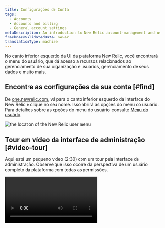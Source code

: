 ```yaml
---
title: Configurações de Conta
tags:
  - Accounts
  - Accounts and billing
  - General account settings
metaDescription: An introduction to New Relic account-management and user-management settings.
freshnessValidatedDate: never
translationType: machine
---
```




No canto inferior esquerdo da UI da plataforma New Relic, você encontrará o menu do usuário, que dá acesso a recursos relacionados ao gerenciamento de sua organização e usuários, gerenciamento de seus dados e muito mais.

## Encontre as configurações da sua conta [#find]

De [one.newrelic.com](https://one.newrelic.com), vá para o canto inferior esquerdo da interface do New Relic e clique no seu nome. Isso abrirá as opções do menu do usuário. Para detalhes sobre as opções do menu do usuário, consulte [Menu do usuário](#user-menu).

<img title="the location of the New Relic user menu" alt="the location of the New Relic user menu" src={accountsUserMenuLocation} />

## Tour em vídeo da interface de administração [#video-tour]

Aqui está um pequeno vídeo (2:30) com um tour pela interface de administração. Observe que isso ocorre da perspectiva de um usuário completo da plataforma com todas as permissões.

<Video type="wistia" id="og6og234xc" />

## Tópicos populares relacionados à administração [#popular-topics]

Aqui estão alguns dos tópicos mais populares relacionados à administração da New Relic:

* [Gerenciar faturamento](/docs/accounts/accounts-billing/new-relic-one-pricing-billing/new-relic-one-pricing-billing#usage-ui)
* [Gerenciar usuário](/docs/accounts/accounts-billing/new-relic-one-user-management/introduction-managing-users)
* [Adicione uma conta à sua organização](/docs/accounts/accounts-billing/account-structure/add-accounts)
* [Gerenciar dados](/docs/data-apis/manage-data/manage-your-data)
* [Gerenciar chave de API](/docs/apis/intro-apis/new-relic-api-keys)

## Detalhes do menu do usuário [#user-menu]

Aqui está uma imagem do menu do usuário. Seguindo a imagem, explicamos o que você pode fazer com as diferentes partes do menu.

<img title="image of the New Relic user menu" alt="image of the New Relic user menu" src={accountsUserMenu} />

<figcaption>
  O menu do usuário do New Relic. (Se o seu menu de usuário for diferente, pode ser devido a [fatores de permissão](/docs/accounts/accounts-billing/account-structure/factors-affecting-access-features-data) ou porque você está usando nosso [modelo de usuário mais antigo](/docs/accounts/original-accounts-billing/original-users-roles/overview-user-models).)
</figcaption>

Aqui estão detalhes sobre o conteúdo do menu do usuário. Observe que o menu do usuário está sujeito a alterações: foi atualizado pela última vez em 9 de março de 2023.

1. Seu nome de usuário e e-mail e seu [tipo de usuário](/docs/accounts/accounts-billing/new-relic-one-user-management/user-type).
2. <DNT>**User preferences**</DNT>: suas configurações de perfil, incluindo seu nome, suas [configurações de e-mail](/docs/accounts/accounts/account-maintenance/account-email-settings/) e seu [fuso horário](/docs/accounts/accounts-billing/general-account-settings/default-time-zone-setting).
3. <DNT>**API keys**</DNT>: gerencie sua [chave de API New Relic](/docs/apis/intro-apis/new-relic-api-keys).
4. <DNT>**Manage your plan**</DNT>: leva você à interface relacionada ao seu [faturamento e uso](/docs/accounts/accounts-billing/new-relic-one-pricing-billing/new-relic-one-pricing-billing).
5. <DNT>**Administration**</DNT>: é aqui que você [gerencia seu usuário](/docs/accounts/accounts-billing/new-relic-one-user-management/user-management-ui-and-tasks#where), [gerencia sua organização e contas](/docs/accounts/accounts-billing/account-structure/new-relic-account-structure) e muito mais. [Veja um tour em vídeo desta interface](#video-tour).
6. <DNT>**Theme**</DNT>: controles para exibição do modo claro e modo escuro.
7. <DNT>**Manage your data**</DNT>: aprenda como [compreender, gerenciar e controlar seus dados](/docs/data-apis/manage-data/manage-your-data).
8. <DNT>**Other users**</DNT>: se você tiver [vários registros de usuário](/docs/accounts/accounts-billing/account-setup/multiple-logins-found), isso permitirá alternar entre eles.

## Adicionar usuário [#add-users]

No canto inferior direito, acima do seu nome, há um botão <DNT>**Add user**</DNT> . Use isto para [convidar o usuário](/docs/accounts/accounts-billing/new-relic-one-user-management/user-management-ui-and-tasks#add-users) para o New Relic.